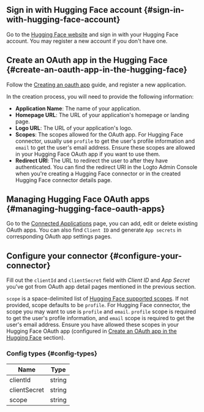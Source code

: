 ## Sign in with Hugging Face account \{#sign-in-with-hugging-face-account}

Go to the [Hugging Face website](https://huggingface.co/) and sign in with your Hugging Face account. You may register a new account if you don't have one.

## Create an OAuth app in the Hugging Face \{#create-an-oauth-app-in-the-hugging-face}

Follow the [Creating an oauth app](https://huggingface.co/docs/hub/en/oauth#creating-an-oauth-app) guide, and register a new application.

In the creation process, you will need to provide the following information:

- **Application Name**: The name of your application.
- **Homepage URL**: The URL of your application's homepage or landing page.
- **Logo URL**: The URL of your application's logo.
- **Scopes**: The scopes allowed for the OAuth app. For Hugging Face connector, usually use `profile` to get the user's profile information and `email` to get the user's email address. Ensure these scopes are allowed in your Hugging Face OAuth app if you want to use them.
- **Redirect URI**: The URL to redirect the user to after they have authenticated. You can find the redirect URI in the Logto Admin Console when you're creating a Hugging Face connector or in the created Hugging Face connector details page.

## Managing Hugging Face OAuth apps \{#managing-hugging-face-oauth-apps}

Go to the [Connected Applications](https://huggingface.co/settings/connected-applications) page, you can add, edit or delete existing OAuth apps.
You can also find `Client ID` and generate `App secrets` in corresponding OAuth app settings pages.

## Configure your connector \{#configure-your-connector}

Fill out the `clientId` and `clientSecret` field with _Client ID_ and _App Secret_ you've got from OAuth app detail pages mentioned in the previous section.

`scope` is a space-delimited list of [Hugging Face supported scopes](https://huggingface.co/docs/hub/en/oauth#currently-supported-scopes). If not provided, scope defaults to be `profile`. For Hugging Face connector, the scope you may want to use is `profile` and `email`. `profile` scope is required to get the user's profile information, and `email` scope is required to get the user's email address. Ensure you have allowed these scopes in your Hugging Face OAuth app (configured in [Create an OAuth app in the Hugging Face](#create-an-oauth-app-in-the-hugging-face) section).

### Config types \{#config-types}

| Name         | Type   |
| ------------ | ------ |
| clientId     | string |
| clientSecret | string |
| scope        | string |
